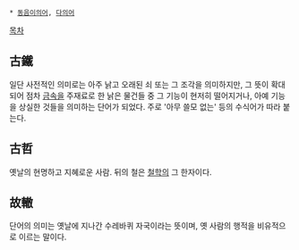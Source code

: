  * [[동음이의어]], [[다의어]]

[[목차]]

== 古鐵 ==
일단 사전적인 의미로는 아주 낡고 오래된 쇠 또는 그 조각을 의미하지만, 그 뜻이 확대되어 점차 [[금속]]을 주재료로 한 낡은 물건들 중 그 기능이 현저히 떨어지거나, 아예 기능을 상실한 것들을 의미하는 단어가 되었다. 주로 '아무 쓸모 없는' 등의 수식어가 따라 붙는다.

== 古哲 == 
옛날의 현명하고 지혜로운 사람. 뒤의 철은 [[철학]]의 그 한자이다.

== 故轍 ==
단어의 의미는 옛날에 지나간 수레바퀴 자국이라는 뜻이며, 옛 사람의 행적을 비유적으로 이르는 말이다.

